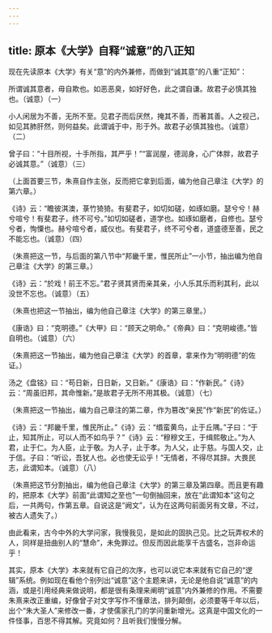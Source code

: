 ```yaml
---
---
---
```

title: 原本《大学》自释“诚意”的八正知
---




现在先读原本《大学》有关“意”的内外兼修，而做到“诚其意”的八重“正知”：

所谓诚其意者，毋自欺也。如恶恶臭，如好好色，此之谓自谦。故君子必慎其独也。（诚意）（一）

小人闲居为不善，无所不至。见君子而后厌然，掩其不善，而著其善。人之视己，如见其肺肝然，则何益矣。此谓诚于中，形于外。故君子必慎其独也。（诚意）（二）

曾子曰：“十目所视，十手所指，其严乎！”“富润屋，德润身，心广体胖，故君子必诚其意。”（诚意）（三）

（上面首要三节，朱熹自作主张，反而把它拿到后面，编为他自己章注《大学》的第六章。）

《诗》云：“瞻彼淇澳，菉竹猗猗。有斐君子，如切如磋，如琢如磨。瑟兮兮！赫兮喧兮！有斐君子，终不可兮。”如切如磋者，道学也。如琢如磨者，自修也。瑟兮兮者，恂憟也。赫兮喧兮者，威仪也。有斐君子，终不可兮者，道盛德至善，民之不能忘也。（诚意）（四）

（朱熹把这一节，与后面的第八节中“邦畿千里，惟民所止”一小节，抽出编为他自己章注《大学》的第三章。）

《诗》云：“於戏！前王不忘。”君子贤其贤而亲其亲，小人乐其乐而利其利，此以没世不忘也。（诚意）（五）

（朱熹也把这一节抽出，编为他自己章注《大学》的第三章里。）

《康诰》曰：“克明德。”《大甲》曰：“顾天之明命。”《帝典》曰：“克明峻德。”皆自明也。（诚意）（六）

（朱熹把这一节抽出，编为他自己章注《大学》的首章，拿来作为“明明德”的佐证。）

汤之《盘铭》曰：“苟日新，日日新，又日新。”《康诰》曰：“作新民。”《诗》云：“周虽旧邦，其命惟新。”是故君子无所不用其极。（诚意）（七）

（朱熹把这一节抽出，编为自己章注的第二章，作为篡改“亲民”作“新民”的佐证。）

《诗》云：“邦畿千里，惟民所止。”《诗》云：“缗蛮黄鸟，止于丘隅。”子曰：“于止，知其所止，可以人而不如鸟乎？”《诗》云：“穆穆文王，于缉熙敬止。”为人君，止于仁。为人臣，止于敬。为人子，止于孝。为人父，止于慈。与国人交，止于信。子曰：“听讼，吾犹人也。必也使无讼乎！”无情者，不得尽其辞。大畏民志，此谓知本。（诚意）（八）

（朱熹把这节分割抽出，编为他自己章注《大学》的第三章及第四章。而且更有趣的，把原本《大学》前面“此谓知之至也”一句倒抽回来，放在“此谓知本”这句之后，一共两句，作第五章。自说这是“阙文”，认为在这两句前面另有文章，不过，被古人遗失了。）

由此看来，古今中外的大学问家，我慢我见，是如此的固执己见。比之玩弄权术的人，同样是扭曲别人的“慧命”，未免罪过。但反而因此能享千古盛名，岂非命运乎！

其实，原本《大学》本来就有它自己的次序，也可以说它本来就有它自己的“逻辑”系统。例如现在看他个别列出“诚意”这个主题来讲，无论是他自说“诚意”的内涵，或是引用经典来做说明，都是很有条理来阐明“诚意”内外兼修的作用。不需要朱熹来改正重编，好像曾子对文字写作不懂章法，排列颠倒，必须要等千年以后，出个“朱大圣人”来修改一番，才使儒家孔门的学问重新增光。这真是中国文化的一件怪事，百思不得其解。究竟如何？且听我们慢慢分解。